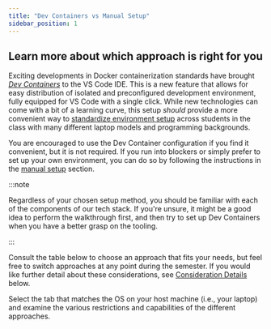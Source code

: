 ```yaml
---
title: "Dev Containers vs Manual Setup"
sidebar_position: 1
---
```


## Learn more about which approach is right for you

Exciting developments in Docker containerization standards have brought [*Dev Containers*](https://code.visualstudio.com/docs/remote/containers) to the VS Code IDE. This is a new feature that allows for easy distribution of isolated and preconfigured development environment, fully equipped for VS Code with a single click. While new technologies can come with a bit of a learning curve, this setup *should* provide a more convenient way to [standardize environment setup](https://cs.harvard.edu/malan/publications/iticse22.pdf) across students in the class with many different laptop models and programming backgrounds.

You are encouraged to use the Dev Container configuration if you find it convenient, but it is not required. If you run into blockers or simply prefer to set up your own environment, you can do so by following the instructions in the [manual setup](./manual) section.


:::note

Regardless of your chosen setup method, you should be familiar with each of the components of our tech stack. If you're unsure, it might be a good idea to perform the walkthrough first, and then try to set up Dev Containers when you have a better grasp on the tooling.

:::

Consult the table below to choose an approach that fits your needs, but feel free to switch approaches at any point during the semester. If you would like further detail about these considerations, see [Consideration Details](#considerations) below.

Select the tab that matches the OS on your host machine (i.e., your laptop) and examine the various restrictions and capabilities of the different approaches.


<Tabs>
  <TabItem value="windows" label="Windows" default>
    <ComparisonTableWin />
  </TabItem>
  <TabItem value="osx" label="Mac OSX">
    <ComparisonTableOsx />
  </TabItem>
</Tabs>


